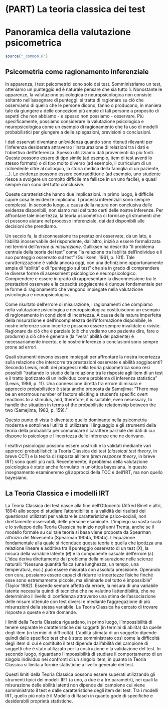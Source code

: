\mainmatter

# (PART) La teoria classica dei test  {-}

# Panoramica della valutazione psicometrica {#ch:panoramica}

```r
source("_common.R")
```

## Psicometria come ragionamento inferenziale

In apparenza, i test psicometrici sono solo dei test. Somministriamo un
test, otteniamo un punteggio ed è naturale pensare che sia tutto lì.
Nonostante le apparenze, la valutazione psicologica e neuropsicologica
non consiste soltanto nell'assegnare di punteggi: si tratta di ragionare
su ciò che osserviamo di quello che le persone dicono, fanno o
producono, in maniera tale da giungere a delle concezioni più ampie di
tali persone a proposito di aspetti che non abbiamo - e spesso non
possiamo - osservare. Più specificamente, possiamo considerare la
valutazione psicologica e neuropsicologica come un esempio di
ragionamento che fa uso di modelli probabilistici per giungere a delle
spiegazioni, previsioni o conclusioni.

I dati osservati diventano un'evidenza quando sono ritenuti rilevanti
per l'inferenza desiderata attraverso l'instaurazione di relazioni tra i
dati e l'obiettivo dell'inferenza. Spesso utilizziamo dati provenienti
da più fonti. Queste possono essere di tipo simile (ad esempio, item di
test aventi lo stesso formato) o di tipo molto diverso (ad esempio, il
curriculum di un richiedente oltre al colloquio, la storia medica della
famiglia di un paziente, ...). Le evidenze possono essere
contraddittorie (ad esempio, uno studente riesce a svolgere un compito
difficile ma fallisce in un uno facile), e quasi sempre non sono del
tutto conclusive.

Queste caratteristiche hanno due implicazioni. In primo luogo, è
difficile capire cosa le evidenze implicano. I processi inferenziali
sono sempre complessi. In secondo luogo, a causa della natura non
conclusiva delle evidenze disponibili, non siamo mai del tutto certi
delle nostre inferenze. Per affrontare tale incertezza, la teoria
psicometria ci fornisce gli strumenti che ci possono aiutare nel
processo inferenziale, dai dati disponibili alle decisioni che
prendiamo.

Un secolo fa, la disconnessione tra prestazioni osservate, da un lato, e
l'abilità inosservabile del rispondente, dall'altro, iniziò a essere
formalizzata nei termini dell'*errore di misurazione*. Gulliksen ha
descritto "il problema centrale della teoria dei test" come "la
relazione tra l'abilità dell'individuo e il suo punteggio osservato sul
test" (Gulliksen, 1961, p. 101). Tale caratterizzazione è valida ancora
oggi, con una definizione opportunamente ampia di "abilità" e di
"punteggio sul test" che sia in grado di comprendere le diverse forme di
assessment psicologico e neuropsicologico. Comprendere e essere in grado
di rappresentare la disconnessione tra le prestazioni osservate e la
capacità soggiacente è dunque fondamentale per le forme di ragionamento
che vengono impiegate nella valutazione psicologica e neuropsicologica.

Come risultato dell'errore di misurazione, i ragionamenti che compiamo
nella valutazione psicologica e neuropsicologica costituiscono un
esempio di ragionamento in condizioni di incertezza. A causa della
natura imperfetta della misurazione e dell'incompletezza
dell'informazione disponibile, le nostre inferenze sono incerte e
possono essere sempre invalidate o riviste. Ragionare da ciò che è
parziale (ciò che vediamo uno paziente dire, fare o produrre) a ciò che
è generale (la "vera" abilità del paziente) è necessariamente incerto, e
le nostre inferenze o conclusioni sono sempre prone ad errori.

Quali strumenti devono essere impiegati per affrontare la nostra
incertezza sulla relazione che intercorre tra prestazioni osservate e
abilità soggiacenti? Secondo Lewis, molti dei progressi nella teoria
psicometrica sono resi possibili "trattando lo studio della relazione
tra le risposte agli item di un test e il tratto ipotizzato di un
individuo come problema di inferenza statistica" (Lewis, 1986, p. 11).
Una connessione diretta tra errore di misura e approccio probabilistico
è stata anche proposta da Samejima: "There may be an enormous number of factors eliciting a student's specific overt reactions to a stimulus, and, therefore, it is suitable, even necessary, to handle the situation in terms of the probabilistic relationship between the two (Samejima, 1983, p. 159)."

Questo punto di vista è diventato quello dominante nella psicometria
moderna e sottolinea l'utilità di utilizzare il linguaggio e gli
strumenti della teoria della probabilità per comunicare il carattere
parziale dei dati di cui dispone lo psicologo e l'incertezza delle
inferenze che ne derivano.

I reattivi psicologici possono essere costruiti e la validati mediante
vari approcci probabilistici: la Teoria Classica dei test (*classical
test theory*, in breve CCT) e la teoria di risposta all'item (*item
response theory*, in breve IRT) sono quelli più noti. Recentemente, il
problema della valutazione psicologica è stato anche formulato in
un'ottica bayesiana. In questo insegnamento esamineremo gli approcci
della TCC e dell'IRT, ma non quello bayesiano.

## La Teoria Classica e i modelli IRT

La Teoria Classica dei test nasce alla fine dell'Ottocento (Alfred Binet
e altri, 1894) allo scopo di studiare l'attendibilità e la validità dei
risultati dei questionari utilizzati per valutare le caratteristiche
psico-sociali, non direttamente osservabili, delle persone esaminate.
L'impiego su vasta scala e lo sviluppo della Teoria Classica ha inizio
negli anni Trenta, anche se il modello formale su cui tale teoria si
basa viene proposta da Spearman all'inizio del Novecento (Spearman
1904a, 1904b). L'equazione fondamentale alla quale si riconduce questa
teoria è quella che ipotizza una relazione lineare e additiva tra il
punteggio osservato di un test ($X$), la misura della variabile latente
($\theta$) e la componente casuale dell'errore ($\varepsilon$). L'idea
deriva direttamente dal problema della misurazione nelle scienze
naturali: "Nessuna quantità fisica (una lunghezza, un tempo, una
temperatura, ecc.) può essere misurata con assoluta precisione. Operando
con cura, possiamo essere capaci di ridurre le incertezze fisiche finché
esse sono estremamente piccole, ma eliminarle del tutto è impossibile"
(Taylor 1982). Essendo sempre affetta da errore, la misura di una
variabile latente necessita quindi di tecniche che ne valutino
l'attendibilità, che ne determinino il livello di confidenza attraverso
una stima dell'associazione delle misure ottenute con test diversi e
mediante l'aggregazione di più misurazioni della stessa variabile. La
Teoria Classica ha cercato di trovare risposte a queste e altre domande.

I limiti della Teoria Classica riguardano, in primo luogo,
l'impossibilità di tenere separate le caratteristiche dei soggetti (in
termini di abilità) da quelle degli item (in termini di difficoltà).
L'abilità stimata di un soggetto dipende quindi dallo specifico test che
è stato somministrato così come la difficoltà degli item di cui è
costituito il test dipende dall'abilità del campione di soggetti che è
stato utilizzato per la costruzione e la validazione del test. In
secondo luogo, riguardano l'impossibilità di studiare il comportamento
di un singolo individuo nei confronti di un singolo item, in quanto la
Teoria Classica si limita a fornire statistiche a livello generale dei
test.

Questi limiti della Teoria Classica possono essere superati utilizzando
gli strumenti tipici dei modelli IRT (a uno, a due e a tre parametri),
nei quali la misurazione delle abilità latenti non dipende dal campione
cui viene somministrato il test e dalle caratteristiche degli item del
test. Tra i modelli IRT, quello più noto è il Modello di Rasch in quanto
gode di specifiche e desiderabili proprietà statistiche.
